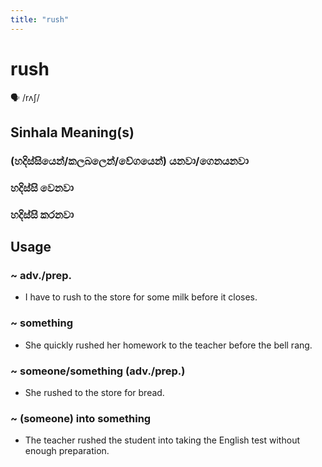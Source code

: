 ```yaml
---
title: "rush"
---
```


# rush

🗣️ /rʌʃ/

## Sinhala Meaning(s)

### (හදිස්සියෙන්/කලබලෙන්/වේගයෙන්) යනවා/ගෙනයනවා
### හදිස්සි වෙනවා
### හදිස්සි කරනවා

## Usage

### ~ adv./prep.

- I have to rush to the store for some milk before it closes.


### ~ something

- She quickly rushed her homework to the teacher before the bell rang.


### ~ someone/something (adv./prep.)

- She rushed to the store for bread.


### ~ (someone) into something

- The teacher rushed the student into taking the English test without enough preparation.

